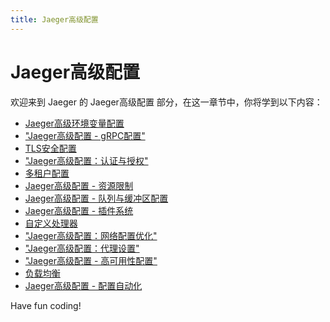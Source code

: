 ```yaml
---
title: Jaeger高级配置
---
```


# Jaeger高级配置

欢迎来到 Jaeger 的 Jaeger高级配置 部分，在这一章节中，你将学到以下内容：

- [Jaeger高级环境变量配置](./0-advanced-environment-variables.mdx)
- ["Jaeger高级配置 - gRPC配置"](./1-grpc-configuration.mdx)
- [TLS安全配置](./2-tls-security-configuration.mdx)
- ["Jaeger高级配置：认证与授权"](./3-certifications-authorizations.mdx)
- [多租户配置](./4-multi-tenant-configuration.mdx)
- [Jaeger高级配置 - 资源限制](./5-resource-constraint.mdx)
- [Jaeger高级配置 - 队列与缓冲区配置](./6-queue-and-buffer-configuration.mdx)
- [Jaeger高级配置 - 插件系统](./7-plug-in-system.mdx)
- [自定义处理器](./8-custom-processor.mdx)
- ["Jaeger高级配置：网络配置优化"](./9-network-configuration-optimization.mdx)
- ["Jaeger高级配置：代理设置"](./10-proxy-setting.mdx)
- ["Jaeger高级配置 - 高可用性配置"](./11-high-availability-configurations.mdx)
- [负载均衡](./12-load-balancing.mdx)
- [Jaeger高级配置 - 配置自动化](./13-configuration-automation.mdx)

Have fun coding!